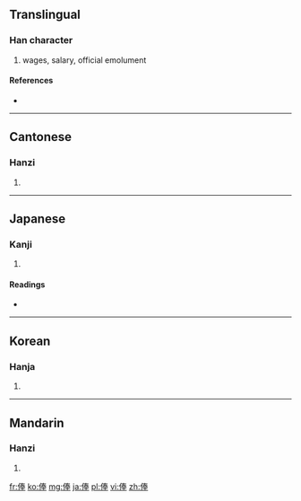 ==Translingual==

===Han character===
{{Han char|rn=9|rad=人|as=08|sn=10|four=2525<sub>3</sub>|canj=人手大手 (OQKQ)}}

# wages, salary, official emolument

====References====
* {{Han ref|kx=0106.190|dkj=00734|dj=0227.020|hdz=10169.160|uh=4FF8|ud=20472|bh=ADC4|bd=44484}}

----

==Cantonese==

===Hanzi===
{{yue-hanzi|jyut=|y=fung2, fung6}}

# {{defn|Cantonese|sort=人08}}

----

==Japanese==

===Kanji===
{{ja-kanji|grade=c|rs=人08}}

# {{defn|Japanese|sort=人08}}

====Readings====
* {{ja-readings|on=[[ほう]] (hō)|kun=[[ふち]] (fuchi)}}

----

==Korean==

===Hanja===
{{ko-hanja|hangeul=봉|rv=bong|mr=pong}}

# {{defn|Korean|sort=人08}}

----

==Mandarin==

===Hanzi===
{{cmn-hanzi|pin=[[fèng]] ([[feng4]])|wg=feng<sup>4</sup>}}

# {{defn|Mandarin|sort=人08}}

[[fr:俸]]
[[ko:俸]]
[[mg:俸]]
[[ja:俸]]
[[pl:俸]]
[[vi:俸]]
[[zh:俸]]